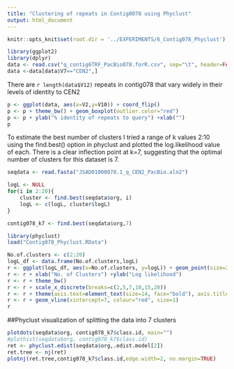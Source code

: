 ```yaml
---
title: "Clustering of repeats in Contig0078 using Phyclust"
output: html_document
---
```

```r
knitr::opts_knit$set(root.dir = '../EXPERIMENTS/6_Contig078_Phyclust')
```
```r
library(ggplot2)
library(dplyr)
data <- read.csv("q_contig6TRF_PacBio078.forR.csv", sep="\t", header=FALSE)
data <-data[data$V7=="CEN2",]
```

There are `r length(data$V12)` repeats in contig078 that vary widely in their levels of identity to CEN2
```r
p <- ggplot(data, aes(x=V2,y=V10)) + coord_flip()
p <- p + theme_bw() + geom_boxplot(outlier.color="red")
p <- p + ylab("% identity of repeats to query") +xlab("")
p
```

To estimate the best number of clusters I tried a range of k values 2:10 using the find.best() option in phyclust and plotted the log.likelihood value of each. There is a clear inflection point at k=7, suggesting that the optimal number of clusters for this dataset is 7.
```r
seqdata <- read.fasta("JSAD01000078.1_q_CEN2_PacBio.aln2")

logL <- NULL
for(i in 2:20){
    cluster <- find.best(seqdata$org, i)
    logL <- c(logL, cluster$logL)   
}

contig078_k7 <- find.best(seqdata$org,7)
```

```r
library(phyclust)
load("Contig078_Phyclust.RData")

No.of.clusters <- c(2:20)
logL_df <- data.frame(No.of.clusters,logL)
r <- ggplot(logL_df, aes(x=No.of.clusters, y=logL)) + geom_point(size=2)
r <- r + xlab("No. of Clusters") +ylab("Log likelihood")
r <- r + theme_bw()
r <- r + scale_x_discrete(breaks=c(2,5,7,10,15,20))
r <- r + theme(axis.text=element_text(size=14, face="bold"), axis.title=element_text(size=18))
r <- r + geom_vline(xintercept=7, colour="red", size=1)
r
```

##Phyclust visualization of splitting the data into 7 clusters

```r
plotdots(seqdata$org, contig078_k7$class.id, main="")
#plothist(seqdata$org, contig078_k7$class.id)
ret <- phyclust.edist(seqdata$org,.edist.model[2])
ret.tree <- nj(ret)
plotnj(ret.tree,contig078_k7$class.id,edge.width=2, no.margin=TRUE)
```


